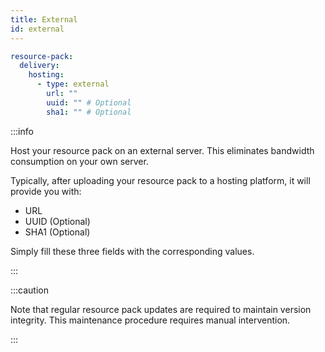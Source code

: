 ```yaml
---
title: External
id: external
---
```


```yaml
resource-pack:
  delivery:
    hosting:
      - type: external
        url: ""
        uuid: "" # Optional
        sha1: "" # Optional
```

:::info

Host your resource pack on an external server.
This eliminates bandwidth consumption on your own server.

Typically, after uploading your resource pack to a hosting platform, it will provide you with:

- URL
- UUID (Optional)
- SHA1 (Optional)

Simply fill these three fields with the corresponding values.

:::

:::caution

Note that regular resource pack updates are required to maintain version integrity. This maintenance procedure requires manual intervention.

:::